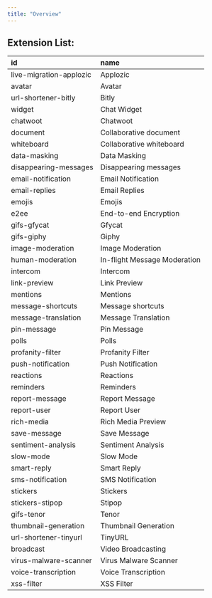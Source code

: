 ```yaml
---
title: "Overview"
---
```


## Extension List:

| id                      | name                         |
| :----------------------- | :---------------------------- |
| live-migration-applozic | Applozic                     |
| avatar                  | Avatar                       |
| url-shortener-bitly     | Bitly                        |
| widget                  | Chat Widget                  |
| chatwoot                | Chatwoot                     |
| document                | Collaborative document       |
| whiteboard              | Collaborative whiteboard     |
| data-masking            | Data Masking                 |
| disappearing-messages   | Disappearing messages        |
| email-notification      | Email Notification           |
| email-replies           | Email Replies                |
| emojis                  | Emojis                       |
| e2ee                    | End-to-end Encryption        |
| gifs-gfycat             | Gfycat                       |
| gifs-giphy              | Giphy                        |
| image-moderation        | Image Moderation             |
| human-moderation        | In-flight Message Moderation |
| intercom                | Intercom                     |
| link-preview            | Link Preview                 |
| mentions                | Mentions                     |
| message-shortcuts       | Message shortcuts            |
| message-translation     | Message Translation          |
| pin-message             | Pin Message                  |
| polls                   | Polls                        |
| profanity-filter        | Profanity Filter             |
| push-notification       | Push Notification            |
| reactions               | Reactions                    |
| reminders               | Reminders                    |
| report-message          | Report Message               |
| report-user             | Report User                  |
| rich-media              | Rich Media Preview           |
| save-message            | Save Message                 |
| sentiment-analysis      | Sentiment Analysis           |
| slow-mode               | Slow Mode                    |
| smart-reply             | Smart Reply                  |
| sms-notification        | SMS Notification             |
| stickers                | Stickers                     |
| stickers-stipop         | Stipop                       |
| gifs-tenor              | Tenor                        |
| thumbnail-generation    | Thumbnail Generation         |
| url-shortener-tinyurl   | TinyURL                      |
| broadcast               | Video Broadcasting           |
| virus-malware-scanner   | Virus Malware Scanner        |
| voice-transcription     | Voice Transcription          |
| xss-filter              | XSS Filter                   |
